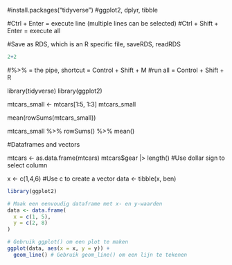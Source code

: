 #install.packages("tidyverse") #ggplot2, dplyr, tibble

#Ctrl + Enter = execute line (multiple lines can be selected)
#Ctrl + Shift + Enter = execute all

#Save as RDS, which is an R specific file, saveRDS, readRDS

```r
2+2
```
#%>% = the pipe, shortcut = Control + Shift + M
#run all = Control + Shift + R

library(tidyverse) library(ggplot2)

mtcars_small <- mtcars[1:5, 1:3] 
mtcars_small

mean(rowSums(mtcars_small))

mtcars_small %>% rowSums() %>% mean()

#Dataframes and vectors

mtcars <- as.data.frame(mtcars)
mtcars$gear |> length()
#Use dollar sign to select column

x <- c(1,4,6)
#Use c to create a vector
data <- tibble(x, ben)
```r
library(ggplot2)

# Maak een eenvoudig dataframe met x- en y-waarden
data <- data.frame(
  x = c(1, 5),
  y = c(2, 8)
)

# Gebruik ggplot() om een plot te maken
ggplot(data, aes(x = x, y = y)) +
  geom_line() # Gebruik geom_line() om een lijn te tekenen
```

